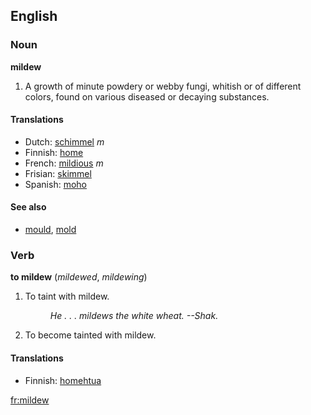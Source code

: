==English==

===Noun===
'''mildew'''
#{{botany}} A growth of minute powdery or webby fungi, whitish or of different colors, found on various diseased or decaying substances.

====Translations====
*Dutch: [[schimmel]] ''m''
*Finnish: [[home]]
*French: [[mildious]] ''m''
*Frisian: [[skimmel]]
*Spanish: [[moho]] {{m}}

====See also====
*[[mould]], [[mold]]

===Verb===
'''to mildew'''  (''mildewed'', ''mildewing'')
# To taint with mildew.
#:''He . . . mildews the white wheat.  --Shak.''
# To become tainted with mildew.

====Translations====
*Finnish: [[homehtua]]

[[fr:mildew]]